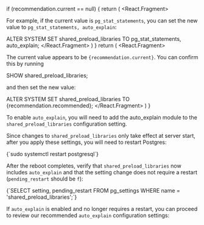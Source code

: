    if (recommendation.current == null) {
      return (
         <React.Fragment>
            <p>
               For example, if the current value is <code>pg_stat_statements</code>,
               you can set the new value to <code>pg_stat_statements, auto_explain</code>:
            </p>
            <CodeBlock>
               ALTER SYSTEM SET shared_preload_libraries TO pg_stat_statements, auto_explain;
            </CodeBlock>
         </React.Fragment>
      )
   }
   return (
      <React.Fragment>
         <p>
            The current value appears to be <code>{recommendation.current}</code>.
            You can confirm this by running
         </p>
         <CodeBlock>
            SHOW shared_preload_libraries;
         </CodeBlock>
         <p>
            and then set the new value:
         </p>
         <CodeBlock>
            ALTER SYSTEM SET shared_preload_libraries TO {recommendation.recommended};
         </CodeBlock>
      </React.Fragment>
   )
}

To enable `auto_explain`, you will need to add the auto_explain module to the `shared_preload_libraries`
configuration setting.

<SPLRecommendation recommendation={props.splRecommendation} />

Since changes to `shared_preload_libraries` only take effect at server start, after you apply
these settings, you will need to restart Postgres:

<CodeBlock language="bash">
{`sudo systemctl restart postgresql`}
</CodeBlock>

After the reboot completes, verify that `shared_preload_libraries` now includes `auto_explain`
and that the setting change does not require a restart (`pending_restart` should be `f`):

<CodeBlock language="sql">
{`SELECT setting, pending_restart FROM pg_settings WHERE name = 'shared_preload_libraries';`}
</CodeBlock>

If `auto_explain` is enabled and no longer requires a restart, you can proceed to
review our recommended `auto_explain` configuration settings:
